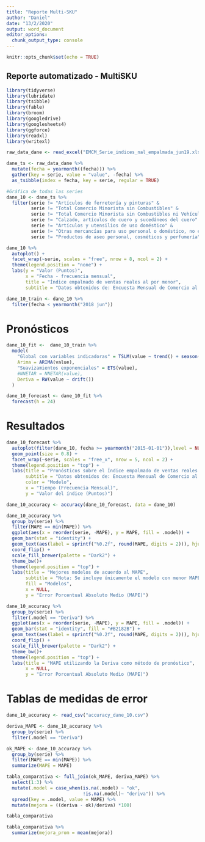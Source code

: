 ```yaml
---
title: "Reporte Multi-SKU"
author: "Daniel"
date: "13/2/2020"
output: word_document
editor_options: 
  chunk_output_type: console
---
```


```r
knitr::opts_chunk$set(echo = TRUE)
```

## Reporte automatizado - MultiSKU

```r
library(tidyverse)
library(lubridate)
library(tsibble)
library(fable)
library(broom)
library(googledrive)
library(googlesheets4)
library(ggforce)
library(readxl)
library(writexl)
```

```r
raw_data_dane <- read_excel("EMCM_Serie_indices_nal_empalmada_jun19.xls", range = "1.2!C7:T205")
```

```r
dane_ts <- raw_data_dane %>% 
  mutate(fecha = yearmonth((fecha))) %>% 
  gather(key = serie, value = "value", -fecha) %>% 
  as_tsibble(index = fecha, key = serie, regular = TRUE)

#Gráfica de todas las series
dane_10 <- dane_ts %>%
  filter(serie != "Artículos de ferretería y pinturas" &
         serie != "Total Comercio Minorista sin Combustibles" &
         serie != "Total Comercio Minorista sin Combustibles ni Vehículos" &
         serie != "Calzado, artículos de cuero y sucedáneos del cuero" & 
         serie != "Artículos y utensilios de uso doméstico" &
         serie != "Otras mercancías para uso personal o doméstico, no especificadas anteriormente" &
         serie != "Productos de aseo personal, cosméticos y perfumería")

dane_10 %>% 
  autoplot() +
  facet_wrap(~serie, scales = "free", nrow = 8, ncol = 2) +
  theme(legend.position = "none") +
  labs(y = "Valor (Puntos)",
       x = "Fecha - frecuencia mensual",
       title = "Índice empalmado de ventas reales al por menor",
       subtitle = "Datos obtenidos de: Encuesta Mensual de Comercio al por Menor (EMCM)")

dane_10_train <- dane_10 %>%
  filter(fecha < yearmonth("2018 jun"))
```

# Pronósticos 

```r
dane_10_fit <-  dane_10_train %>%  
  model(
    "Global con variables indicadoras" = TSLM(value ~ trend() + season()),
    Arima = ARIMA(value),
    "Suavizamientos exponenciales" = ETS(value),
    #NNETAR = NNETAR(value),
    Deriva = RW(value ~ drift())
  )

dane_10_forecast <- dane_10_fit %>% 
  forecast(h = 24)
```

# Resultados

```r
dane_10_forecast %>% 
  autoplot(filter(dane_10, fecha >= yearmonth("2015-01-01")),level = NULL) +
  geom_point(size = 0.8) +
  facet_wrap(~serie, scales = "free_x", nrow = 5, ncol = 2) +
  theme(legend.position = "top") +
  labs(title = "Pronósticos sobre el Índice empalmado de ventas reales al por menor", 
       subtitle = "Datos obtenidos de: Encuesta Mensual de Comercio al por Menor (EMCM)", 
       color = "Modelo",
       x = "Tiempo (Frecuencia Mensual)",
       y = "Valor del índice (Puntos)")

dane_10_accuracy <- accuracy(dane_10_forecast, data = dane_10)

dane_10_accuracy %>% 
  group_by(serie) %>% 
  filter(MAPE == min(MAPE)) %>% 
  ggplot(aes(x = reorder(serie, -MAPE), y = MAPE, fill = .model)) +
  geom_bar(stat = "identity") +
  geom_text(aes(label = sprintf("%0.2f", round(MAPE, digits = 2))), hjust = -0.05, size = 3) +
  coord_flip() +
  scale_fill_brewer(palette = "Dark2") +
  theme_bw()+
  theme(legend.position = "top") +
  labs(title = "Mejores modelos de acuerdo al MAPE",
       subtitle = "Nota: Se incluye únicamente el modelo con menor MAPE para cada serie",
       fill = "Modelos",
       x = NULL,
       y = "Error Porcentual Absoluto Medio (MAPE)")

dane_10_accuracy %>% 
  group_by(serie) %>% 
  filter(.model == "Deriva") %>% 
  ggplot(aes(x = reorder(serie, -MAPE), y = MAPE, fill = .model)) +
  geom_bar(stat = "identity", fill = "#B2182B") +
  geom_text(aes(label = sprintf("%0.2f", round(MAPE, digits = 2))), hjust = -0.05, size = 3) +
  coord_flip() +
  scale_fill_brewer(palette = "Dark2") +
  theme_bw()+
  theme(legend.position = "top") +
  labs(title = "MAPE utilizando la Deriva como método de pronóstico",
       x = NULL,
       y = "Error Porcentual Absoluto Medio (MAPE)")
```

# Tablas de medidas de error

```r
dane_10_accuracy <- read_csv("accuracy_dane_10.csv")

deriva_MAPE <- dane_10_accuracy %>% 
  group_by(serie) %>% 
  filter(.model == "Deriva")

ok_MAPE <- dane_10_accuracy %>% 
  group_by(serie) %>% 
  filter(MAPE == min(MAPE)) %>% 
  summarize(MAPE = MAPE)

tabla_comparativa <- full_join(ok_MAPE, deriva_MAPE) %>% 
  select(1:3) %>% 
  mutate(.model = case_when(is.na(.model) ~ "ok",
                            !is.na(.model)~ "deriva")) %>% 
  spread(key = .model, value = MAPE) %>% 
  mutate(mejora = ((deriva - ok)/deriva) *100)

tabla_comparativa

tabla_comparativa %>% 
  summarize(mejora_prom = mean(mejora))
```

